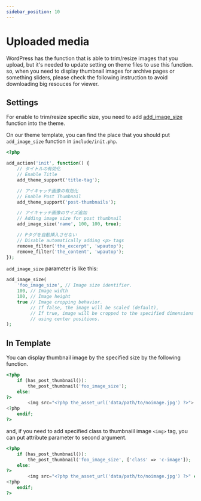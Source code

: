 ```yaml
---
sidebar_position: 10
---
```


# Uploaded media

WordPress has the function that is able to trim/resize images that you upload, but it's needed to update setting on theme files to use this function. so, when you need to display thumbnail images for archive pages or something sliders, please check the following instruction to avoid downloading big resouces for viewer.

## Settings

For enable to trim/resize specific size, you need to add [add_image_size](https://developer.wordpress.org/reference/functions/add_image_size/) function into the theme.

On our theme template, you can find the place that you should put `add_image_size` function in `include/init.php`.

```php
<?php

add_action('init', function() {
    // タイトルの有効化
    // Enable Title
    add_theme_support('title-tag');

    // アイキャッチ画像の有効化
    // Enable Post Thumbnail
    add_theme_support('post-thumbnails');

    // アイキャッチ画像のサイズ追加
    // Adding image size for post thumbnail
    add_image_size('name', 100, 100, true);

    // Pタグを自動挿入させない
    // Disable automatically adding <p> tags
    remove_filter('the_excerpt', 'wpautop');
    remove_filter('the_content', 'wpautop');
});
```

`add_image_size` parameter is like this:

```php
add_image_size(
    'foo_image_size', // Image size identifier.
    100, // Image width
    100, // Image height
    true // Image cropping behavior.
         // If false, the image will be scaled (default),
         // If true, image will be cropped to the specified dimensions
         // using center positions.
);
```

## In Template

You can display thumbnail image by the specified size by the following function.

```php
<?php
    if (has_post_thumbnail()):
        the_post_thumbnail('foo_image_size');
    else:
?>
        <img src="<?php the_asset_url('data/path/to/noimage.jpg') ?>">
<?php
    endif;
?>
```

and, if you need to add specified class to thumbnaiil image `<img>` tag, you can put attribute parameter to second argument.

```php
<?php
    if (has_post_thumbnail()):
        the_post_thumbnail('foo_image_size', ['class' => 'c-image']);
    else:
?>
        <img src="<?php the_asset_url('data/path/to/noimage.jpg') ?>" class="c-image">
<?php
    endif;
?>
```
